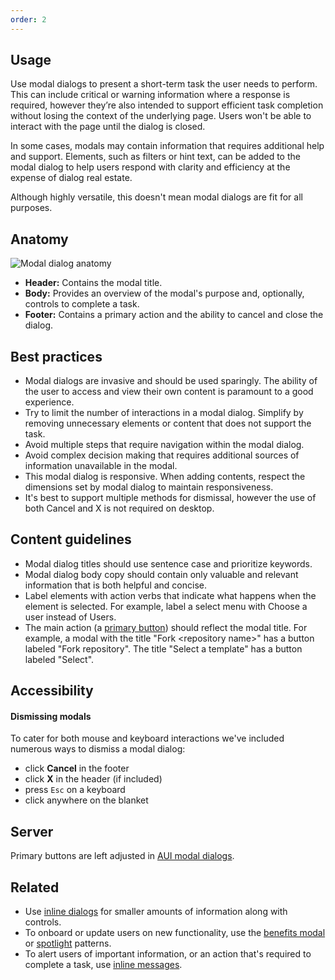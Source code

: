 ```yaml
---
order: 2
---
```


## Usage

Use modal dialogs to present a short-term task the user needs to perform. This can include critical or warning information where a response is required, however they’re also intended to support efficient task completion without losing the context of the underlying page. Users won't be able to interact with the page until the dialog is closed.

In some cases, modals may contain information that requires additional help and support. Elements, such as filters or hint text, can be added to the modal dialog to help users respond with clarity and efficiency at the expense of dialog real estate.

Although highly versatile, this doesn't mean modal dialogs are fit for all purposes.

## Anatomy

![Modal dialog anatomy](../images/modal-dialog-anatomy.png)

- **Header:** Contains the modal title.
- **Body:** Provides an overview of the modal's purpose and, optionally, controls to complete a task.
- **Footer:** Contains a primary action and the ability to cancel and close the dialog.

## Best practices

- Modal dialogs are invasive and should be used sparingly. The ability of the user to access and view their own content is paramount to a good experience.
- Try to limit the number of interactions in a modal dialog. Simplify by removing unnecessary elements or content that does not support the task.
- Avoid multiple steps that require navigation within the modal dialog.
- Avoid complex decision making that requires additional sources of information unavailable in the modal.
- This modal dialog is responsive. When adding contents, respect the dimensions set by modal dialog to maintain responsiveness.
- It's best to support multiple methods for dismissal, however the use of both Cancel and X is not required on desktop.

## Content guidelines

- Modal dialog titles should use sentence case and prioritize keywords.
- Modal dialog body copy should contain only valuable and relevant information that is both helpful and concise.
- Label elements with action verbs that indicate what happens when the element is selected. For example, label a select menu with Choose a user instead of Users.
- The main action (a [primary button](/components/button/examples#primary)) should reflect the modal title. For example, a modal with the title "Fork &lt;repository name&gt;" has a button labeled "Fork repository". The title "Select a template" has a button labeled "Select".

## Accessibility

#### Dismissing modals

To cater for both mouse and keyboard interactions we've included numerous ways to dismiss a modal dialog:

- click **Cancel** in the footer
- click **X** in the header (if included)
- press `Esc` on a keyboard
- click anywhere on the blanket

## Server

Primary buttons are left adjusted in [AUI modal dialogs](https://docs.atlassian.com/aui/latest/docs/dialog2.html).

## Related

- Use [inline dialogs](/components/inline-dialog) for smaller amounts of information along with controls.
- To onboard or update users on new functionality, use the [benefits modal](/patterns/benefits-modal) or [spotlight](/patterns/spotlight) patterns.
- To alert users of important information, or an action that's required to complete a task, use [inline messages](/components/inline-message).
